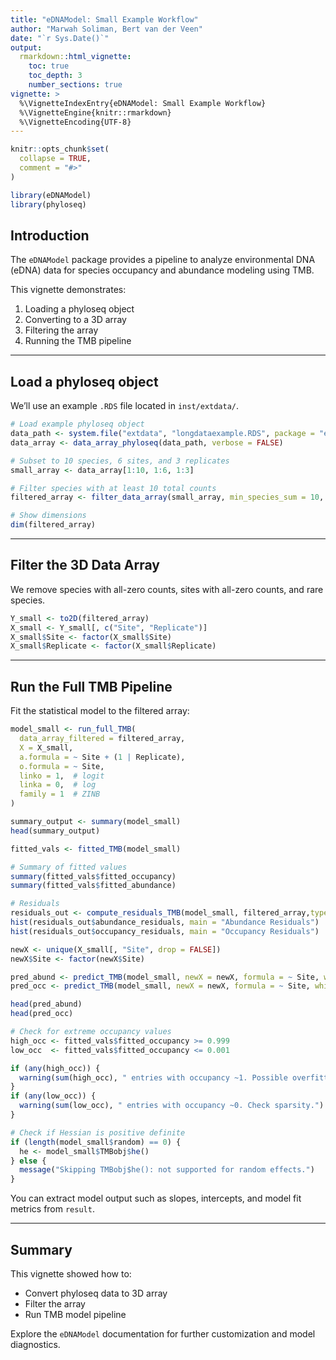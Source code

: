 ```yaml
---
title: "eDNAModel: Small Example Workflow"
author: "Marwah Soliman, Bert van der Veen"
date: "`r Sys.Date()`"
output:
  rmarkdown::html_vignette:
    toc: true
    toc_depth: 3
    number_sections: true
vignette: >
  %\VignetteIndexEntry{eDNAModel: Small Example Workflow}
  %\VignetteEngine{knitr::rmarkdown}
  %\VignetteEncoding{UTF-8}
---
```


```r
knitr::opts_chunk$set(
  collapse = TRUE,
  comment = "#>"
)
```

```r
library(eDNAModel)
library(phyloseq)
```


## Introduction

The `eDNAModel` package provides a pipeline to analyze environmental DNA (eDNA) data for species occupancy and abundance modeling using TMB.

This vignette demonstrates:

1. Loading a phyloseq object
2. Converting to a 3D array
3. Filtering the array
4. Running the TMB pipeline

---

## Load a phyloseq object

We'll use an example `.RDS` file located in `inst/extdata/`.

```r
# Load example phyloseq object
data_path <- system.file("extdata", "longdataexample.RDS", package = "eDNAModel")
data_array <- data_array_phyloseq(data_path, verbose = FALSE)

# Subset to 10 species, 6 sites, and 3 replicates
small_array <- data_array[1:10, 1:6, 1:3]

# Filter species with at least 10 total counts
filtered_array <- filter_data_array(small_array, min_species_sum = 10, save_path = NULL)

# Show dimensions
dim(filtered_array)
```

---

## Filter the 3D Data Array

We remove species with all-zero counts, sites with all-zero counts, and rare species.

```r
Y_small <- to2D(filtered_array)
X_small <- Y_small[, c("Site", "Replicate")]
X_small$Site <- factor(X_small$Site)
X_small$Replicate <- factor(X_small$Replicate)
```

---

## Run the Full TMB Pipeline

Fit the statistical model to the filtered array:

```r
model_small <- run_full_TMB(
  data_array_filtered = filtered_array,
  X = X_small,
  a.formula = ~ Site + (1 | Replicate),
  o.formula = ~ Site,
  linko = 1,  # logit
  linka = 0,  # log
  family = 1  # ZINB
)
```

```r
summary_output <- summary(model_small)
head(summary_output)
```

```r
fitted_vals <- fitted_TMB(model_small)

# Summary of fitted values
summary(fitted_vals$fitted_occupancy)
summary(fitted_vals$fitted_abundance)
```

```r
# Residuals
residuals_out <- compute_residuals_TMB(model_small, filtered_array,type="pearson")
hist(residuals_out$abundance_residuals, main = "Abundance Residuals")
hist(residuals_out$occupancy_residuals, main = "Occupancy Residuals")
```


```r
newX <- unique(X_small[, "Site", drop = FALSE])
newX$Site <- factor(newX$Site)

pred_abund <- predict_TMB(model_small, newX = newX, formula = ~ Site, which = "abundance",type = ("response"))
pred_occ <- predict_TMB(model_small, newX = newX, formula = ~ Site, which = "occupancy",type = ("response"))

head(pred_abund)
head(pred_occ)
```

```r
# Check for extreme occupancy values
high_occ <- fitted_vals$fitted_occupancy >= 0.999
low_occ  <- fitted_vals$fitted_occupancy <= 0.001

if (any(high_occ)) {
  warning(sum(high_occ), " entries with occupancy ~1. Possible overfitting.")
}
if (any(low_occ)) {
  warning(sum(low_occ), " entries with occupancy ~0. Check sparsity.")
}

# Check if Hessian is positive definite
if (length(model_small$random) == 0) {
  he <- model_small$TMBobj$he()
} else {
  message("Skipping TMBobj$he(): not supported for random effects.")
}
```

You can extract model output such as slopes, intercepts, and model fit metrics from `result`.

---

## Summary

This vignette showed how to:

- Convert phyloseq data to 3D array
- Filter the array
- Run TMB model pipeline

Explore the `eDNAModel` documentation for further customization and model diagnostics.
